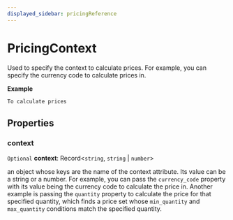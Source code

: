 ```yaml
---
displayed_sidebar: pricingReference
---
```


# PricingContext

Used to specify the context to calculate prices. For example, you can specify the currency code to calculate prices in.

**Example**

```ts
To calculate prices
```

## Properties

### context

 `Optional` **context**: Record<`string`, `string` \| `number`\>

an object whose keys are the name of the context attribute. Its value can be a string or a number. For example, you can pass the `currency_code` property with its value being the currency code to calculate the price in.
Another example is passing the `quantity` property to calculate the price for that specified quantity, which finds a price set whose `min_quantity` and `max_quantity` conditions match the specified quantity.
